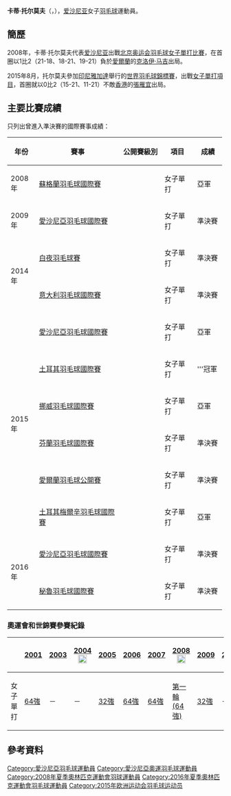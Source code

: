 {{noteTA|G1=Badminton}}
{{Infobox 羽球選手
| playername              = 卡蒂·托尔莫夫<br/>{{lang|et|Kati Tolmoff}}
| image                   = 
| size                    = 
| caption                 = 
| birth_name              = 
| date_of_birth           = {{birth_date_and_age|1983|12|3}}<ref name="15Baku">{{cite web|title=Athletes - Estonia EST - Kati Tolmoff|url=http://www.baku2015.com/athletes/athlete=tolmoff-kati-1007889/index.html?intcmp=athletes-hub|publisher=Baku 2015 European Games official website|access-date=2015-06-18|archive-url=https://web.archive.org/web/20150618101902/http://www.baku2015.com/athletes/athlete=tolmoff-kati-1007889/index.html?intcmp=athletes-hub|archive-date=2015-06-18|dead-url=yes}}{{en}}</ref>
| place_of_birth          = {{URS}}[[塔尔图|塔尔图]]<ref name="15Baku"/>
| height                  = {{height|m=1.65}}<ref name="15Baku"/>
| weight                  = {{weight|kg=61}}<ref name="15Baku"/>
| event                   = 女子單打、女子雙打
| country                 = {{EST}}
| years_active            = 
| handedness              = 右手
| coach                   = [[米凱爾·凱爾森|米凱爾·凱爾森]]<ref name="15Baku"/>
| highest_ranking         = 第45位（女單）
| date_of_highest_ranking = 2009年10月22日<ref name="ranking">[http://bwfcontent.tournamentsoftware.com/ranking/player.aspx?id=11138&player=108194 BWF World Ranking - Ranking of Kati TOLMOFF (11914)] {{Wayback|url=http://bwfcontent.tournamentsoftware.com/ranking/player.aspx?id=11138&player=108194 |date=20170222080246 }}{{en}}</ref>
| current_ranking         = 第68位（女單）
| date_of_current_ranking = 2016年5月5日<ref>[http://bwfcontent.tournamentsoftware.com/ranking/category.aspx?id=11138&category=473 BWF World Ranking - BWF世界排名榜 (5/5/2016) - Women's singles] {{Wayback|url=http://bwfcontent.tournamentsoftware.com/ranking/category.aspx?id=11138&category=473 |date=20210813071530 }}{{en}}</ref>
| played                  = 216勝–125負（女單）<br/>32勝–21負（女雙）<br/>6勝–6負（混雙）
| titles                  = 
| bwf_profile             = 579A9C8A-CEFF-4C1E-AA3B-AD8B59D2FC66
| bwf_id                  = 11914
| updated                 = 2016年5月8日
}}
{{MedalTableTop}}
{{MedalSport | 女子[[羽毛球|羽毛球]]}}
{{MedalCountry | {{EST}}}}
{{MedalBottom}}
'''卡蒂·托尔莫夫'''（{{lang-et|'''Kati Tolmoff'''}}，{{bd|1983年|12月3日}}），[[爱沙尼亚|爱沙尼亚]]女子[[羽毛球|羽毛球]]運動員。

== 簡歷 ==
2008年，卡蒂·托尔莫夫代表[[2008年夏季奥林匹克运动会爱沙尼亚代表团|爱沙尼亚]]出戰[[北京|北京]][[2008年夏季奥林匹克运动会|奥运会]][[2008年夏季奧林匹克運動會羽毛球女子單打比賽|羽毛球女子單打比賽]]，在首圈以1比2（21-18、18-21、19-21）負於[[2008年夏季奥林匹克运动会爱尔兰代表团|愛爾蘭]]的[[克洛伊·马吉|克洛伊·马吉]]出局。

2015年8月，托尔莫夫參加[[印尼|印尼]][[雅加達|雅加達]]舉行的[[2015年世界羽毛球錦標賽|世界羽毛球錦標賽]]，出戰[[2015年世界羽毛球錦標賽女子單打項目|女子單打項目]]，首圈就以0比2（15-21、11-21）不敵[[香港|香港]]的[[張雁宜|張雁宜]]出局。

==主要比賽成績==
只列出曾進入準決賽的國際賽事成績：
{| class=wikitable style="text-align:center; font-size:small;" 
!width="50"|年份
!width="180"|賽事
!width="80"|公開賽級別
!width="60"|項目
!width="50"|成績
|-
!rowspan="1"|2008年
|[[2008年蘇格蘭羽毛球國際賽|蘇格蘭羽毛球國際賽]]
|{{BWFIC}}
|女子單打
|bgcolor="silver"|亞軍
|-
!rowspan="1"|2009年
|[[2009年愛沙尼亞羽毛球國際賽|愛沙尼亞羽毛球國際賽]]
|{{BWFIS}}
|女子單打
|bgcolor="#b8860b"|準決賽
|-
!rowspan="2"|2014年
|[[2014年白夜羽毛球賽|白夜羽毛球賽]]
|{{BWFIC}}
|女子單打
|bgcolor="#b8860b"|準決賽
|-
|[[2014年意大利羽毛球國際賽|意大利羽毛球國際賽]]
|{{BWFIC}}
|女子單打
|bgcolor="#b8860b"|準決賽
|-
!rowspan="6"|2015年
|[[2015年愛沙尼亞羽毛球國際賽|愛沙尼亞羽毛球國際賽]]
|{{BWFIS}}
|女子單打
|bgcolor="silver"|亞軍
|-
|[[2015年土耳其羽毛球國際賽|土耳其羽毛球國際賽]]
|{{BWFIS}}
|女子單打
|bgcolor="gold"|'''冠軍
|-
|[[2015年挪威羽毛球國際賽|挪威羽毛球國際賽]]
|{{BWFIS}}
|女子單打
|bgcolor="silver"|亞軍
|-
|[[2015年芬蘭羽毛球國際賽|芬蘭羽毛球國際賽]]
|{{BWFIS}}
|女子單打
|bgcolor="#b8860b"|準決賽
|-
|[[2015年愛爾蘭羽毛球公開賽|愛爾蘭羽毛球公開賽]]
|{{BWFIC}}
|女子單打
|bgcolor="#b8860b"|準決賽
|-
|[[2015年土耳其梅爾辛羽毛球國際賽|土耳其梅爾辛羽毛球國際賽]]
|{{BWFIC}}
|女子單打
|bgcolor="silver"|亞軍
|-
!rowspan="2"|2016年
|[[2016年愛沙尼亞羽毛球國際賽|愛沙尼亞羽毛球國際賽]]
|{{BWFIS}}
|女子單打
|bgcolor="#b8860b"|準決賽
|-
|[[2016年秘魯羽毛球國際賽|秘魯羽毛球國際賽]]
|{{BWFIC}}
|女子單打
|bgcolor="#b8860b"|準決賽
|}
{{BWF賽事級別索引}}

===奧運會和世錦賽參賽紀錄===
{| class=wikitable style="text-align:center; font-size:small;" 
!
!width="50"|[[2001年世界羽毛球錦標賽|2001]]
!width="50"|[[2003年世界羽毛球錦標賽|2003]]
!width="80"|[[2004年夏季奧林匹克運動會羽毛球比賽|2004]] [[File:Olympic_rings_without_rims.svg|20px]]
!width="50"|[[2005年世界羽毛球錦標賽|2005]]
!width="50"|[[2006年世界羽毛球錦標賽|2006]]
!width="50"|[[2007年世界羽毛球錦標賽|2007]]
!width="80"|[[2008年夏季奧林匹克運動會羽毛球比賽|2008]] [[File:Olympic_rings_without_rims.svg|20px]]
!width="50"|[[2009年世界羽毛球錦標賽|2009]]
!width="50"|[[2010年世界羽毛球錦標賽|2010]]
!width="50"|[[2011年世界羽毛球錦標賽|2011]]
!width="80"|[[2012年夏季奧林匹克運動會羽毛球比賽|2012]] [[File:Olympic_rings_without_rims.svg|20px]]
!width="50"|[[2013年世界羽毛球錦標賽|2013]]
!width="50"|[[2014年世界羽毛球錦標賽|2014]]
!width="50"|[[2015年世界羽毛球錦標賽|2015]]
!width="80"|[[2016年夏季奧林匹克運動會羽毛球比賽|2016]] [[File:Olympic_rings_without_rims.svg|20px]]
|-
!width="80"|女子單打
|[[2001年世界羽毛球錦標賽女子單打項目|64強]]
|－
|－
|[[2005年世界羽毛球錦標賽女子單打項目|32強]]
|[[2006年世界羽毛球錦標賽女子單打項目|64強]]
|[[2007年世界羽毛球錦標賽女子單打項目|64強]]
|[[2008年夏季奧林匹克運動會羽毛球女子單打比賽|第一輪(64強)]]
|[[2009年世界羽毛球錦標賽女子單打項目|32強]]
|－
|－
|－
|－
|－
|[[2015年世界羽毛球錦標賽女子單打項目|48強]]
|[[2016年夏季奧林匹克運動會羽毛球女子單打比賽|小組第二名]]
|}

== 參考資料 ==
{{Reflist}}

{{DEFAULTSORT:Tolmoff, Kati}}
[[Category:愛沙尼亞羽毛球運動員|Category:愛沙尼亞羽毛球運動員]]
[[Category:愛沙尼亞奧運羽毛球運動員|Category:愛沙尼亞奧運羽毛球運動員]]
[[Category:2008年夏季奧林匹克運動會羽球運動員|Category:2008年夏季奧林匹克運動會羽球運動員]]
[[Category:2016年夏季奧林匹克運動會羽毛球運動員|Category:2016年夏季奧林匹克運動會羽毛球運動員]]
[[Category:2015年欧洲运动会羽毛球运动员|Category:2015年欧洲运动会羽毛球运动员]]